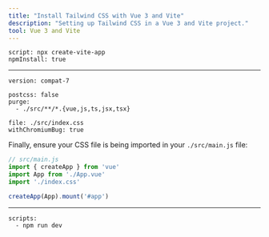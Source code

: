 ```yaml
---
title: "Install Tailwind CSS with Vue 3 and Vite"
description: "Setting up Tailwind CSS in a Vue 3 and Vite project."
tool: Vue 3 and Vite
---
```


```preval installation
script: npx create-vite-app 
npmInstall: true
```

---

```preval setup
version: compat-7
```

```preval configuration
postcss: false
purge:
  - ./src/**/*.{vue,js,ts,jsx,tsx}
```

```preval include
file: ./src/index.css
withChromiumBug: true
```

Finally, ensure your CSS file is being imported in your `./src/main.js` file:

```js
// src/main.js
import { createApp } from 'vue'
import App from './App.vue'
import './index.css'

createApp(App).mount('#app')
```

---

```preval finish
scripts:
  - npm run dev
```

